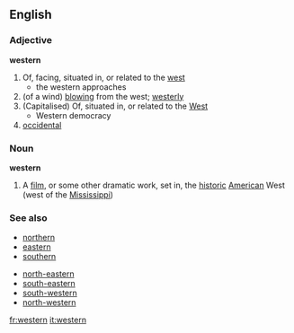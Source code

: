 ==English==
===Adjective===
'''western'''
# Of, facing, situated in, or related to the [[west]]
#* the western approaches
# (of a wind) [[blow]]ing from the west; [[westerly]]
# (Capitalised) Of, situated in, or related to the [[West]]
#* Western democracy
# [[occidental]]
===Noun===
'''western'''
# A [[film]], or some other dramatic work, set in, the [[historic]] [[American]] West (west of the [[Mississippi]])

===See also===
*[[northern]]
*[[eastern]]
*[[southern]]

*[[north-eastern]]
*[[south-eastern]]
*[[south-western]]
*[[north-western]]

[[fr:western]]
[[it:western]]